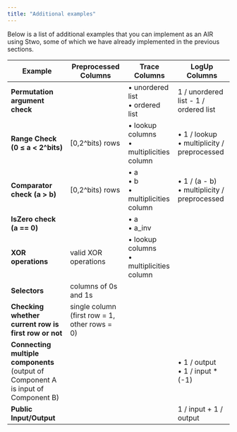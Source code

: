 ```yaml
---
title: "Additional examples"
---
```


Below is a list of additional examples that you can implement as an AIR using Stwo, some of which we have already implemented in the previous sections.

| Example | Preprocessed Columns | Trace Columns | LogUp Columns |
| ------- | -------------------- | ------------- | ------------- |
| **Permutation argument check** | | • unordered list<br/>• ordered list | 1 / unordered list - 1 / ordered list |
| **Range Check (0 ≤ a &lt; 2^bits)** | [0,2^bits) rows | • lookup columns<br/>• multiplicities column | • 1 / lookup<br/>• multiplicity / preprocessed |
| **Comparator check (a > b)** | [0,2^bits) rows | • a<br/>• b<br/>• multiplicities column | • 1 / (a - b)<br/>• multiplicity / preprocessed |
| **IsZero check (a == 0)** | | • a<br/>• a_inv | |
| **XOR operations** | valid XOR operations | • lookup columns<br/>• multiplicities column | |
| **Selectors** | columns of 0s and 1s | | |
| **Checking whether current row is first row or not** | single column (first row = 1, other rows = 0) | | |
| **Connecting multiple components** (output of Component A is input of Component B) | | | • 1 / output<br/>• 1 / input * (-1) |
| **Public Input/Output** | | | 1 / input + 1 / output |
